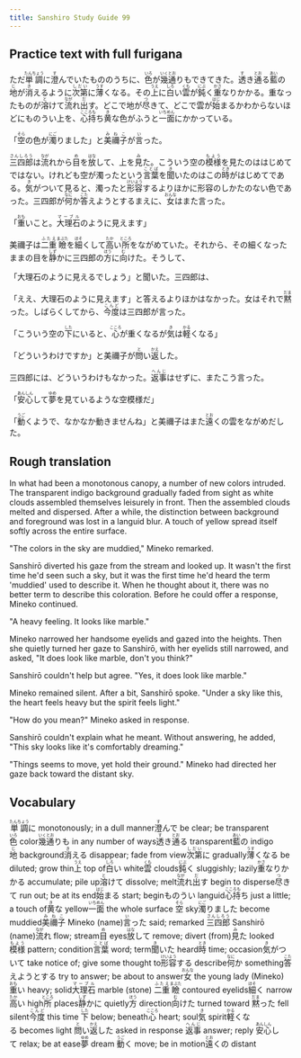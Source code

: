 ```yaml
---
title: Sanshiro Study Guide 99
---
```


## Practice text with full furigana

<p>
ただ<ruby><rb>単調</rb><rt>たんちょう</rt></ruby>に<ruby><rb>澄</rb><rt>す</rt></ruby>んでいたもののうちに、<ruby><rb>色</rb><rt>いろ</rt></ruby>が<ruby><rb>幾通</rb><rt>いくとお</rt></ruby>りもできてきた。<ruby><rb>透</rb><rt>す</rt></ruby>き<ruby><rb>通</rb><rt>とお</rt></ruby>る<ruby><rb>藍</rb><rt>あい</rt></ruby>の<ruby><rb>地</rb><rt>じ</rt></ruby>が<ruby><rb>消</rb><rt>き</rt></ruby>えるように<ruby><rb>次第</rb><rt>しだい</rt></ruby>に<ruby><rb>薄</rb><rt>うす</rt></ruby>くなる。その<ruby><rb>上</rb><rt>うえ</rt></ruby>に<ruby><rb>白</rb><rt>しろ</rt></ruby>い<ruby><rb>雲</rb><rt>くも</rt></ruby>が<ruby><rb>鈍</rb><rt>にぶ</rt></ruby>く<ruby><rb>重</rb><rt>かさ</rt></ruby>なりかかる。重なったものが<ruby><rb>溶</rb><rt>と</rt></ruby>けて<ruby><rb>流</rb><rt>なが</rt></ruby>れ<ruby><rb>出</rb><rt>だ</rt></ruby>す。どこで地が<ruby><rb>尽</rb><rt>つ</rt></ruby>きて、どこで雲が<ruby><rb>始</rb><rt>はじ</rt></ruby>まるかわからないほどにものうい上を、<ruby><rb>心持</rb><rt>こころも</rt></ruby>ち<ruby><rb>黄</rb><rt>き</rt></ruby>な色がふうと<ruby><rb>一面</rb><rt>いちめん</rt></ruby>にかかっている。
</p>

<p>
「<ruby><rb>空</rb><rt>そら</rt></ruby>の色が<ruby><rb>濁</rb><rt>にご</rt></ruby>りました」と<ruby><rb>美禰子</rb><rt>みねこ</rt></ruby>が<ruby><rb>言</rb><rt>い</rt></ruby>った。
</p>

<p>
<ruby><rb>三四郎</rb><rt>さんしろう</rt></ruby>は<ruby><rb>流</rb><rt>なが</rt></ruby>れから<ruby><rb>目</rb><rt>め</rt></ruby>を<ruby><rb>放</rb><rt>はな</rt></ruby>して、上を<ruby><rb>見</rb><rt>み</rt></ruby>た。こういう空の<ruby><rb>模様</rb><rt>もよう</rt></ruby>を見たのははじめてではない。けれども空が濁ったという<ruby><rb>言葉</rb><rt>ことば</rt></ruby>を<ruby><rb>聞</rb><rt>き</rt></ruby>いたのはこの<ruby><rb>時</rb><rt>とき</rt></ruby>がはじめてである。<ruby><rb>気</rb><rt>き</rt></ruby>がついて見ると、濁ったと<ruby><rb>形容</rb><rt>けいよう</rt></ruby>するよりほかに形容のしかたのない色であった。三四郎が<ruby><rb>何</rb><rt>なに</rt></ruby>か<ruby><rb>答</rb><rt>こた</rt></ruby>えようとするまえに、<ruby><rb>女</rb><rt>おんな</rt></ruby>はまた言った。
</p>

<p>
「<ruby><rb>重</rb><rt>おも</rt></ruby>いこと。<ruby><rb>大理石</rb><rt>マーブル</rt></ruby>のように見えます」
</p>

<p>
美禰子は<ruby><rb>二重</rb><rt>ふたえ</rt></ruby><ruby><rb>瞼</rb><rt>まぶた</rt></ruby>を<ruby><rb>細</rb><rt>ほそ</rt></ruby>くして<ruby><rb>高</rb><rt>たか</rt></ruby>い<ruby><rb>所</rb><rt>ところ</rt></ruby>をながめていた。それから、その細くなったままの目を<ruby><rb>静</rb><rt>しず</rt></ruby>かに三四郎の<ruby><rb>方</rb><rt>ほう</rt></ruby>に<ruby><rb>向</rb><rt>む</rt></ruby>けた。そうして、
</p>

「大理石のように見えるでしょう」と聞いた。三四郎は、

<p>
「ええ、大理石のように見えます」と答えるよりほかはなかった。女はそれで<ruby><rb>黙</rb><rt>だま</rt></ruby>った。しばらくしてから、<ruby><rb>今度</rb><rt>こんど</rt></ruby>は三四郎が言った。
</p>

<p>
「こういう空の<ruby><rb>下</rb><rt>した</rt></ruby>にいると、<ruby><rb>心</rb><rt>こころ</rt></ruby>が重くなるが<ruby><rb>気</rb><rt>き</rt></ruby>は<ruby><rb>軽</rb><rt>かる</rt></ruby>くなる」
</p>

<p>
「どういうわけですか」と美禰子が<ruby><rb>問</rb><rt>と</rt></ruby>い<ruby><rb>返</rb><rt>かえ</rt></ruby>した。
</p>

<p>
三四郎には、どういうわけもなかった。<ruby><rb>返事</rb><rt>へんじ</rt></ruby>はせずに、またこう言った。
</p>

<p>
「<ruby><rb>安心</rb><rt>あんしん</rt></ruby>して<ruby><rb>夢</rb><rt>ゆめ</rt></ruby>を見ているような空模様だ」
</p>

<p>
「<ruby><rb>動</rb><rt>うご</rt></ruby>くようで、なかなか動きませんね」と美禰子はまた<ruby><rb>遠</rb><rt>とお</rt></ruby>くの雲をながめだした。
</p>


## Rough translation

In what had been a monotonous canopy, a number of new colors intruded. The transparent indigo background gradually faded from sight as white clouds assembled themselves leisurely in front. Then the assembled clouds melted and dispersed. After a while, the distinction between background and foreground was lost in a languid blur. A touch of yellow spread itself softly across the entire surface.

"The colors in the sky are muddied," Mineko remarked.

Sanshirō diverted his gaze from the stream and looked up. It wasn't the first time he'd seen such a sky, but it was the first time he'd heard the term 'muddied' used to describe it. When he thought about it, there was no better term to describe this coloration. Before he could offer a response, Mineko continued.

"A heavy feeling. It looks like marble."

Mineko narrowed her handsome eyelids and gazed into the heights. Then she quietly turned her gaze to Sanshirō, with her eyelids still narrowed, and asked, "It does look like marble, don't you think?"

Sanshirō couldn't help but agree. "Yes, it does look like marble."

Mineko remained silent. After a bit, Sanshirō spoke. "Under a sky like this, the heart feels heavy but the spirit feels light."

"How do you mean?" Mineko asked in response.

Sanshirō couldn't explain what he meant. Without answering, he added, "This sky looks like it's comfortably dreaming."

"Things seems to move, yet hold their ground." Mineko had directed her gaze back toward the distant sky.  


## Vocabulary

<p>
<span class="vocabstudy"><ruby><rb>単調</rb><rt>たんちょう</rt></ruby>に&nbsp;monotonously; in a dull manner</span><span class="vocabstudy"><ruby><rb>澄</rb><rt>す</rt></ruby>んで&nbsp;be clear; be transparent</span><span class="vocabstudy"><ruby><rb>色</rb><rt>いろ</rt></ruby>&nbsp;color</span><span class="vocabstudy"><ruby><rb>幾通</rb><rt>いくとお</rt></ruby>りも&nbsp;in any number of ways</span><span class="vocabstudy"><ruby><rb>透</rb><rt>す</rt></ruby>き<ruby><rb>通</rb><rt>とお</rt></ruby>る&nbsp;transparent</span><span class="vocabstudy"><ruby><rb>藍</rb><rt>あい</rt></ruby>の&nbsp;indigo</span><span class="vocabstudy"><ruby><rb>地</rb><rt>じ</rt></ruby>&nbsp;background</span><span class="vocabstudy"><ruby><rb>消</rb><rt>き</rt></ruby>える&nbsp;disappear; fade from view</span><span class="vocabstudy"><ruby><rb>次第</rb><rt>しだい</rt></ruby>に&nbsp;gradually</span><span class="vocabstudy"><ruby><rb>薄</rb><rt>うす</rt></ruby>くなる&nbsp;be diluted; grow thin</span><span class="vocabstudy"><ruby><rb>上</rb><rt>うえ</rt></ruby>&nbsp;top of</span><span class="vocabstudy"><ruby><rb>白</rb><rt>しろ</rt></ruby>い&nbsp;white</span><span class="vocabstudy"><ruby><rb>雲</rb><rt>くも</rt></ruby>&nbsp;clouds</span><span class="vocabstudy"><ruby><rb>鈍</rb><rt>にぶ</rt></ruby>く&nbsp;sluggishly; lazily</span><span class="vocabstudy"><ruby><rb>重</rb><rt>かさ</rt></ruby>なりかかる&nbsp;accumulate; pile up</span><span class="vocabstudy"><ruby><rb>溶</rb><rt>と</rt></ruby>けて&nbsp;dissolve; melt</span><span class="vocabstudy"><ruby><rb>流</rb><rt>なが</rt></ruby>れ<ruby><rb>出</rb><rt>だ</rt></ruby>す&nbsp;begin to disperse</span><span class="vocabstudy"><ruby><rb>尽</rb><rt>つ</rt></ruby>きて&nbsp;run out; be at its end</span><span class="vocabstudy"><ruby><rb>始</rb><rt>はじ</rt></ruby>まる&nbsp;start; begin</span><span class="vocabstudy">ものうい&nbsp;languid</span><span class="vocabstudy"><ruby><rb>心持</rb><rt>こころも</rt></ruby>ち&nbsp;just a little; a touch of</span><span class="vocabstudy"><ruby><rb>黄</rb><rt>き</rt></ruby>な&nbsp;yellow</span><span class="vocabstudy"><ruby><rb>一面</rb><rt>いちめん</rt></ruby>&nbsp;the whole surface</span>
<span class="vocabstudy"><ruby><rb>空</rb><rt>そら</rt></ruby>&nbsp;sky</span><span class="vocabstudy"><ruby><rb>濁</rb><rt>にご</rt></ruby>りました&nbsp;become muddied</span><span class="vocabstudy"><ruby><rb>美禰子</rb><rt>みねこ</rt></ruby>&nbsp;Mineko (name)</span><span class="vocabstudy"><ruby><rb>言</rb><rt>い</rt></ruby>った&nbsp;said; remarked</span>
<span class="vocabstudy"><ruby><rb>三四郎</rb><rt>さんしろう</rt></ruby>&nbsp;Sanshirō (name)</span><span class="vocabstudy"><ruby><rb>流</rb><rt>なが</rt></ruby>れ&nbsp;flow; stream</span><span class="vocabstudy"><ruby><rb>目</rb><rt>め</rt></ruby>&nbsp;eyes</span><span class="vocabstudy"><ruby><rb>放</rb><rt>はな</rt></ruby>して&nbsp;remove; divert (from)</span><span class="vocabstudy"><ruby><rb>見</rb><rt>み</rt></ruby>た&nbsp;looked</span><span class="vocabstudy"><ruby><rb>模様</rb><rt>もよう</rt></ruby>&nbsp;pattern; condition</span><span class="vocabstudy"><ruby><rb>言葉</rb><rt>ことば</rt></ruby>&nbsp;word; term</span><span class="vocabstudy"><ruby><rb>聞</rb><rt>き</rt></ruby>いた&nbsp;heard</span><span class="vocabstudy"><ruby><rb>時</rb><rt>とき</rt></ruby>&nbsp;time; occasion</span><span class="vocabstudy"><ruby><rb>気</rb><rt>き</rt></ruby>がついて&nbsp;take notice of; give some thought to</span><span class="vocabstudy"><ruby><rb>形容</rb><rt>けいよう</rt></ruby>する&nbsp;describe</span><span class="vocabstudy"><ruby><rb>何</rb><rt>なに</rt></ruby>か&nbsp;something</span><span class="vocabstudy"><ruby><rb>答</rb><rt>こた</rt></ruby>えようとする&nbsp;try to answer; be about to answer</span><span class="vocabstudy"><ruby><rb>女</rb><rt>おんな</rt></ruby>&nbsp;the young lady (Mineko)</span>
<span class="vocabstudy"><ruby><rb>重</rb><rt>おも</rt></ruby>い&nbsp;heavy; solid</span><span class="vocabstudy"><ruby><rb>大理石</rb><rt>マーブル</rt></ruby>&nbsp;marble (stone)</span>
<span class="vocabstudy"><ruby><rb>二重</rb><rt>ふたえ</rt></ruby><ruby><rb>瞼</rb><rt>まぶた</rt></ruby>&nbsp;contoured eyelids</span><span class="vocabstudy"><ruby><rb>細</rb><rt>ほそ</rt></ruby>く&nbsp;narrow</span><span class="vocabstudy"><ruby><rb>高</rb><rt>たか</rt></ruby>い&nbsp;high</span><span class="vocabstudy"><ruby><rb>所</rb><rt>ところ</rt></ruby>&nbsp;places</span><span class="vocabstudy"><ruby><rb>静</rb><rt>しず</rt></ruby>かに&nbsp;quietly</span><span class="vocabstudy"><ruby><rb>方</rb><rt>ほう</rt></ruby>&nbsp;direction</span><span class="vocabstudy"><ruby><rb>向</rb><rt>む</rt></ruby>けた&nbsp;turned toward</span>
<span class="vocabstudy"><ruby><rb>黙</rb><rt>だま</rt></ruby>った&nbsp;fell silent</span><span class="vocabstudy"><ruby><rb>今度</rb><rt>こんど</rt></ruby>&nbsp;this time</span>
<span class="vocabstudy"><ruby><rb>下</rb><rt>した</rt></ruby>&nbsp;below; beneath</span><span class="vocabstudy"><ruby><rb>心</rb><rt>こころ</rt></ruby>&nbsp;heart; soul</span><span class="vocabstudy"><ruby><rb>気</rb><rt>き</rt></ruby>&nbsp;spirit</span><span class="vocabstudy"><ruby><rb>軽</rb><rt>かる</rt></ruby>くなる&nbsp;becomes light</span>
<span class="vocabstudy"><ruby><rb>問</rb><rt>と</rt></ruby>い<ruby><rb>返</rb><rt>かえ</rt></ruby>した&nbsp;asked in response</span>
<span class="vocabstudy"><ruby><rb>返事</rb><rt>へんじ</rt></ruby>&nbsp;answer; reply</span>
<span class="vocabstudy"><ruby><rb>安心</rb><rt>あんしん</rt></ruby>して&nbsp;relax; be at ease</span><span class="vocabstudy"><ruby><rb>夢</rb><rt>ゆめ</rt></ruby>&nbsp;dream</span>
<span class="vocabstudy"><ruby><rb>動</rb><rt>うご</rt></ruby>く&nbsp;move; be in motion</span><span class="vocabstudy"><ruby><rb>遠</rb><rt>とお</rt></ruby>くの&nbsp;distant</span>
</p>
